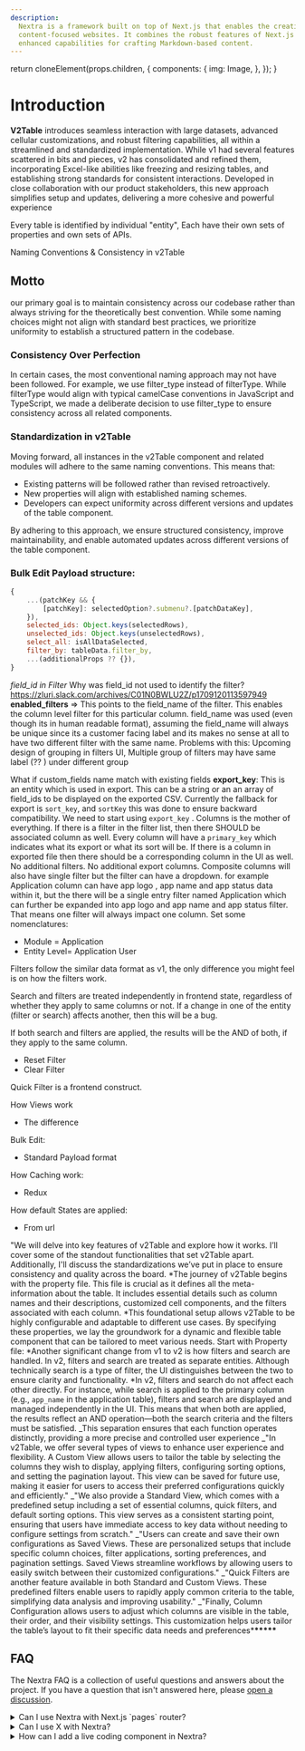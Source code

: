 ```yaml
---
description:
  Nextra is a framework built on top of Next.js that enables the creation of
  content-focused websites. It combines the robust features of Next.js with
  enhanced capabilities for crafting Markdown-based content.
---
```



  return cloneElement(props.children, {
    components: {
      img: Image,
    },
  });
}

# Introduction

**V2Table** introduces seamless interaction with large datasets, advanced cellular customizations, and robust filtering capabilities, all within a streamlined and standardized implementation. While v1 had several features scattered in bits and pieces, v2 has consolidated and refined them, incorporating Excel-like abilities like freezing and resizing tables, and establishing strong standards for consistent interactions. Developed in close collaboration with our product stakeholders, this new approach simplifies setup and updates, delivering a more cohesive and powerful experience

Every table is identified by individual "entity", Each have their own sets of properties and own sets of APIs.

Naming Conventions & Consistency in v2Table

## Motto

our primary goal is to maintain consistency across our codebase rather than always striving for the theoretically best convention. While some naming choices might not align with standard best practices, we prioritize uniformity to establish a structured pattern in the codebase.

### Consistency Over Perfection

In certain cases, the most conventional naming approach may not have been followed. For example, we use filter_type instead of filterType. While filterType would align with typical camelCase conventions in JavaScript and TypeScript, we made a deliberate decision to use filter_type to ensure consistency across all related components.

### Standardization in v2Table

Moving forward, all instances in the v2Table component and related modules will adhere to the same naming conventions. This means that:

- Existing patterns will be followed rather than revised retroactively.
- New properties will align with established naming schemes.
- Developers can expect uniformity across different versions and updates of the table component.

By adhering to this approach, we ensure structured consistency, improve maintainability, and enable automated updates across different versions of the table component.

### Bulk Edit Payload structure:

```javascript
{
	...(patchKey && {
		[patchKey]: selectedOption?.submenu?.[patchDataKey],
	}),
	selected_ids: Object.keys(selectedRows),
	unselected_ids: Object.keys(unselectedRows),
	select_all: isAllDataSelected,
	filter_by: tableData.filter_by,
	...(additionalProps ?? {}),
}

```

_field_id in Filter_
Why was field_id not used to identify the filter?
https://zluri.slack.com/archives/C01N0BWLU2Z/p1709120113597949
**enabled_filters** => This points to the field_name of the filter. This enables the column level filter for this particular column. field_name was used (even though its in human readable format), assuming the field_name will always be unique since its a customer facing label and its makes no sense at all to have two different filter with the same name.
Problems with this:
Upcoming design of grouping in filters UI, Multiple group of filters may have same label
(?? ) under different group

What if custom_fields name match with existing fields
**export_key**: This is an entity which is used in export. This can be a string or an an array of field_ids to be displayed on the exported CSV. Currently the fallback for export is `sort_key`, and `sortKey` this was done to ensure backward compatibility. We need to start using `export_key` .
Columns is the mother of everything. If there is a filter in the filter list, then there SHOULD be associated column as well. Every column will have a `primary_key` which indicates what its export or what its sort will be. If there is a column in exported file then there should be a corresponding column in the UI as well.
No additional filters. No additional export columns.
Composite columns will also have single filter but the filter can have a dropdown. for example Application column can have app logo , app name and app status data within it, but the there will be a single entry filter named Application which can further be expanded into app logo and app name and app status filter. That means one filter will always impact one column.
Set some nomenclatures:

- Module = Application
- Entity Level= Application User

Filters follow the similar data format as v1, the only difference you might feel is on how the filters work.

Search and filters are treated independently in frontend state, regardless of whether they apply to same columns or not. If a change in one of the entity (filter or search) affects another, then this will be a bug.

If both search and filters are applied, the results will be the AND of both, if they apply to the same column.

- Reset Filter
- Clear Filter

Quick Filter is a frontend construct.

How Views work

- The difference

Bulk Edit:

- Standard Payload format

How Caching work:

- Redux

How default States are applied:

- From url

"We will delve into key features of v2Table and explore how it works. I’ll cover some of the standout functionalities that set v2Table apart. Additionally, I'll discuss the standardizations we’ve put in place to ensure consistency and quality across the board.
*The journey of v2Table begins with the property file. This file is crucial as it defines all the meta-information about the table. It includes essential details such as column names and their descriptions, customized cell components, and the filters associated with each column.
*This foundational setup allows v2Table to be highly configurable and adaptable to different use cases. By specifying these properties, we lay the groundwork for a dynamic and flexible table component that can be tailored to meet various needs.
Start with Property file:
*Another significant change from v1 to v2 is how filters and search are handled. In v2, filters and search are treated as separate entities. Although technically search is a type of filter, the UI distinguishes between the two to ensure clarity and functionality.
*In v2, filters and search do not affect each other directly. For instance, while search is applied to the primary column (e.g., `app_name` in the application table), filters and search are displayed and managed independently in the UI. This means that when both are applied, the results reflect an AND operation—both the search criteria and the filters must be satisfied.
_This separation ensures that each function operates distinctly, providing a more precise and controlled user experience
_"In v2Table, we offer several types of views to enhance user experience and flexibility. A Custom View allows users to tailor the table by selecting the columns they wish to display, applying filters, configuring sorting options, and setting the pagination layout. This view can be saved for future use, making it easier for users to access their preferred configurations quickly and efficiently."
_"We also provide a Standard View, which comes with a predefined setup including a set of essential columns, quick filters, and default sorting options. This view serves as a consistent starting point, ensuring that users have immediate access to key data without needing to configure settings from scratch."
_"Users can create and save their own configurations as Saved Views. These are personalized setups that include specific column choices, filter applications, sorting preferences, and pagination settings. Saved Views streamline workflows by allowing users to easily switch between their customized configurations."
_"Quick Filters are another feature available in both Standard and Custom Views. These predefined filters enable users to rapidly apply common criteria to the table, simplifying data analysis and improving usability."
_"Finally, Column Configuration allows users to adjust which columns are visible in the table, their order, and their visibility settings. This customization helps users tailor the table’s layout to fit their specific data needs and preferences\***\*\*\*\*\***

## FAQ

The Nextra FAQ is a collection of useful questions and answers about the
project. If you have a question that isn't answered here, please
[open a discussion](https://github.com/shuding/nextra/discussions).

<details>
  {/* prettier-ignore */}
  <summary>Can I use Nextra with Next.js `pages` router?</summary>
Nextra 4 only works with the `app` router. Only Nextra 1/2/3 supports the
`pages` router.

</details>

<details>
  <summary>Can I use X with Nextra?</summary>
The answer is "yes" for most things. Since Nextra is just a Next.js plugin, almost all the things
that can be done with React can be done with Nextra. Here are some examples and guides:

- [Use Tailwind CSS](/docs/guide/tailwind-css)
- [Use custom CSS and Sass](/docs/guide/custom-css)
- [Use custom fonts](https://nextjs.org/docs/basic-features/font-optimization)

</details>

<details>
  {/* prettier-ignore */}
  <summary>How can I add a live coding component in Nextra?</summary>
There are libraries like [Sandpack](https://sandpack.codesandbox.io) and
[react-live](https://github.com/FormidableLabs/react-live) that can help you
add live coding components to your MDX.

</details>
